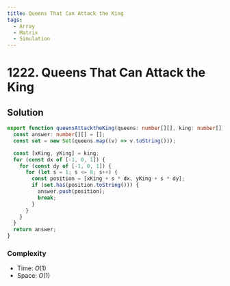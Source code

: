 ```yaml
---
title: Queens That Can Attack the King
tags:
  - Array
  - Matrix
  - Simulation
---
```


# 1222. Queens That Can Attack the King

<Badges>
  <LevelBadge level="medium" />
  <TopicBadge name="Array" slug="array" />
  <TopicBadge name="Matrix" slug="matrix" />
  <TopicBadge name="Simulation" slug="simulation" />
</Badges>

## Solution

```typescript filename="solution.ts" copy
export function queensAttacktheKing(queens: number[][], king: number[]): number[][] {
  const answer: number[][] = [];
  const set = new Set(queens.map((v) => v.toString()));

  const [xKing, yKing] = king;
  for (const dx of [-1, 0, 1]) {
    for (const dy of [-1, 0, 1]) {
      for (let s = 1; s <= 8; s++) {
        const position = [xKing + s * dx, yKing + s * dy];
        if (set.has(position.toString())) {
          answer.push(position);
          break;
        }
      }
    }
  }
  return answer;
}
```

### Complexity

- Time: $O(1)$
- Space: $O(1)$

<ProblemLink
  codingSite="leetcode"
  href="https://leetcode.com/problems/queens-that-can-attack-the-king"
  title="Queens That Can Attack the King"
/>
